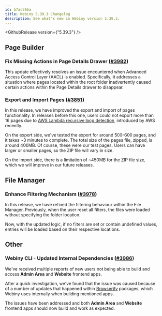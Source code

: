 ```yaml
---
id: b7ac56ba
title: Webiny 5.39.3 Changelog
description: See what's new in Webiny version 5.39.3.
---
```



<GithubRelease version={"5.39.3"} />

## Page Builder

### Fix Missing Actions in Page Details Drawer ([#3982](https://github.com/webiny/webiny-js/pull/3982))

This update effectively resolves an issue encountered when Advanced Access Control Layer (AACL) is enabled. Specifically, it addresses a situation where pages located within the root folder inadvertently caused certain actions within the Page Details drawer to disappear.

### Export and Import Pages ([#3851](https://github.com/webiny/webiny-js/pull/3851))

In this release, we have improved the export and import of pages functionality. In releases before this one, users could not export more than 16 pages due to [AWS Lambda recursive loop detection](https://docs.aws.amazon.com/lambda/latest/dg/invocation-recursion.html), introduced by AWS recently.

On the export side, we've tested the export for around 500-600 pages, and it takes ~3 minutes to complete. The total size of the pages file, zipped, is around 400MB. Of course, these were our test pages. Users can have larger or smaller pages, so the ZIP file will vary in size.

On the import side, there is a limitation of ~450MB for the ZIP file size, which we will improve in our future releases.

## File Manager

### Enhance Filtering Mechanism ([#3978](https://github.com/webiny/webiny-js/pull/3978))

In this release, we have refined the filtering behaviour within the File Manager. Previously, when the user reset all filters, the files were loaded without specifying the folder location.

Now, with the updated logic, if no filters are set or contain undefined values, entries will be loaded based on their respective locations.

## Other

### Webiny CLI - Updated Internal Dependencies ([#3986](https://github.com/webiny/webiny-js/pull/3986))

We've received multiple reports of new users not being able to build and access **Admin Area** and **Website** frontend apps.

After a quick investigation, we've found that the issue was caused because of a number of updates that happened within [Browserify](https://github.com/browserify/browserify) packages, which Webiny uses internally when building mentioned apps.

The issues have been addressed and both **Admin Area** and **Website** frontend apps should now build and work as expected.
